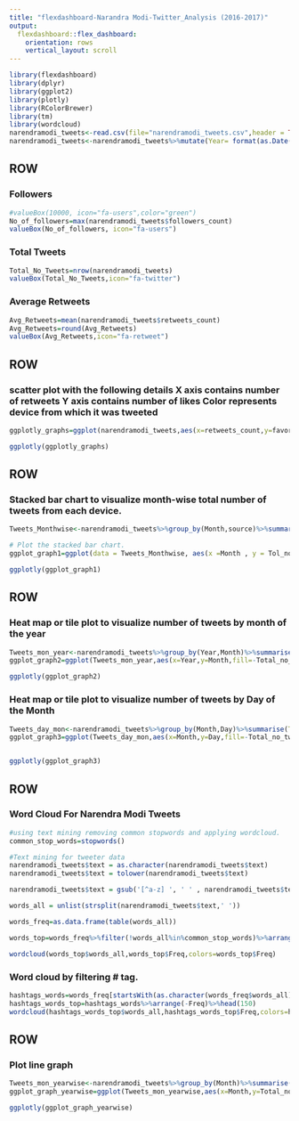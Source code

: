 ```yaml
---
title: "flexdashboard-Narandra Modi-Twitter_Analysis (2016-2017)"
output: 
  flexdashboard::flex_dashboard:
    orientation: rows
    vertical_layout: scroll
---
```


```r
library(flexdashboard)
library(dplyr)
library(ggplot2)
library(plotly)
library(RColorBrewer)
library(tm)
library(wordcloud)
narendramodi_tweets<-read.csv(file="narendramodi_tweets.csv",header = TRUE)
narendramodi_tweets<-narendramodi_tweets%>%mutate(Year= format(as.Date(narendramodi_tweets$created_at,'%Y-%m-%d'),'%Y'),Month= format(as.Date(narendramodi_tweets$created_at,'%Y-%m-%d'),'%m'),Day= format(as.Date(narendramodi_tweets$created_at,'%Y-%m-%d'),'%d'))
```

ROW
-----------------------------------------------------------------------
### Followers
```r
#valueBox(10000, icon="fa-users",color="green")
No_of_followers=max(narendramodi_tweets$followers_count)
valueBox(No_of_followers, icon="fa-users")

```

### Total Tweets
```r
Total_No_Tweets=nrow(narendramodi_tweets)
valueBox(Total_No_Tweets,icon="fa-twitter")
```

### Average Retweets
```r
Avg_Retweets=mean(narendramodi_tweets$retweets_count)
Avg_Retweets=round(Avg_Retweets)
valueBox(Avg_Retweets,icon="fa-retweet")
```

ROW 
-----------------------------------------------------------------------

### scatter plot with the following details X axis contains number of retweets Y axis contains number of likes Color represents device from which it was tweeted
```r
ggplotly_graphs=ggplot(narendramodi_tweets,aes(x=retweets_count,y=favorite_count,color=source))+geom_point()+geom_smooth()+xlab('Number of Retweets')+ylab('Number of Likes')

ggplotly(ggplotly_graphs)
```

ROW
-----------------------------------------------------------------------

### Stacked bar chart to visualize month-wise total number of tweets from each device.
```r
Tweets_Monthwise<-narendramodi_tweets%>%group_by(Month,source)%>%summarise(Tol_no_twets_each_dev=n())

# Plot the stacked bar chart.
ggplot_graph1=ggplot(data = Tweets_Monthwise, aes(x =Month , y = Tol_no_twets_each_dev, fill = source)) + geom_bar(stat='identity')

ggplotly(ggplot_graph1)
```

ROW 
-----------------------------------------------------------------------
###  Heat map or tile plot to visualize number of tweets by month of the year
```r
Tweets_mon_year<-narendramodi_tweets%>%group_by(Year,Month)%>%summarise(Total_no_tweets=n())
ggplot_graph2=ggplot(Tweets_mon_year,aes(x=Year,y=Month,fill=-Total_no_tweets))+geom_tile()

ggplotly(ggplot_graph2)

```

###  Heat map or tile plot to visualize number of tweets by Day of the Month
```r
Tweets_day_mon<-narendramodi_tweets%>%group_by(Month,Day)%>%summarise(Total_no_tweetss=n())
ggplot_graph3=ggplot(Tweets_day_mon,aes(x=Month,y=Day,fill=-Total_no_tweetss))+geom_tile()


ggplotly(ggplot_graph3)
```

ROW 
-----------------------------------------------------------------------

### Word Cloud For Narendra Modi Tweets

```r

#using text mining removing common stopwords and applying wordcloud.
common_stop_words=stopwords()

#Text mining for tweeter data
narendramodi_tweets$text = as.character(narendramodi_tweets$text)
narendramodi_tweets$text = tolower(narendramodi_tweets$text)

narendramodi_tweets$text = gsub('[^a-z] ', ' ' , narendramodi_tweets$text)

words_all = unlist(strsplit(narendramodi_tweets$text,' '))

words_freq=as.data.frame(table(words_all))

words_top=words_freq%>%filter(!words_all%in%common_stop_words)%>%arrange(-Freq)%>%head(150)

wordcloud(words_top$words_all,words_top$Freq,colors=words_top$Freq)

```

### Word cloud by filtering # tag.

```r
hashtags_words=words_freq[startsWith(as.character(words_freq$words_all),'#'),]
hashtags_words_top=hashtags_words%>%arrange(-Freq)%>%head(150)
wordcloud(hashtags_words_top$words_all,hashtags_words_top$Freq,colors=hashtags_words_top$Freq)
```

ROW
-----------------------------------------------------------------------

### Plot line graph 

```r
Tweets_mon_yearwise<-narendramodi_tweets%>%group_by(Month)%>%summarise(Total_no_tweets=n())
ggplot_graph_yearwise=ggplot(Tweets_mon_yearwise,aes(x=Month,y=Total_no_tweets))+geom_line(group=1)

ggplotly(ggplot_graph_yearwise)
```
